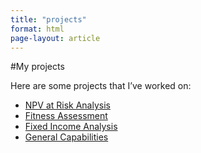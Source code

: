 ```yaml
---
title: "projects"
format: html
page-layout: article
---
```


#My projects

Here are some projects that I've worked on:

-   [NPV at Risk Analysis](docs/projects/NPV_RISK_Analysis.html)\
-   [Fitness Assessment](docs/projects/Assessing_fitness.html)\
-   [Fixed Income Analysis](docs/projects/IR_risk_Analysis.html)
-   [General Capabilities](docs/projects/exam.html)
